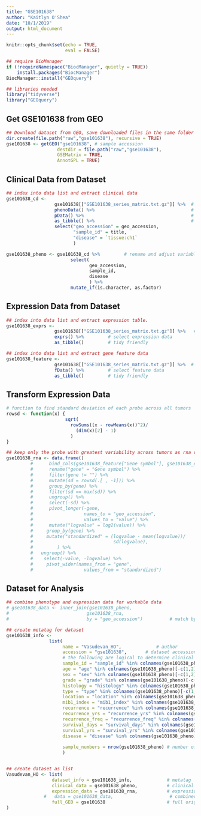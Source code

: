 ```yaml
---
title: "GSE101638"
author: "Kaitlyn O'Shea"
date: "10/1/2019"
output: html_document
---
```


```r
knitr::opts_chunk$set(echo = TRUE,
                      eval = FALSE)
```

```r
## require BioManager
if (!requireNamespace("BiocManager", quietly = TRUE))
    install.packages("BiocManager")
BiocManager::install("GEOquery") 
```

```r
## libraries needed
library("tidyverse")
library("GEOquery")
```

## Get GSE101638 from GEO
```r
## Download dataset from GEO, save downloaded files in the same folder as this .Rmd file.
dir.create(file.path("raw","gse101638"), recursive = TRUE)
gse101638 <- getGEO("gse101638", # sample accession 
                   destdir = file.path("raw","gse101638"),
                   GSEMatrix = TRUE,
                   AnnotGPL = TRUE)
```

## Clinical Data from Dataset
```r
## index into data list and extract clinical data
gse101638_cd <-
                  gse101638[["GSE101638_series_matrix.txt.gz"]] %>%  # index into list for RNA expression data 
                  phenoData() %>%                                    # select phenoData
                  pData() %>%                                        # apply pData
                  as_tibble() %>%                                    # tidy friendly
                  select("geo_accession" = geo_accession,
                         "sample_id" = title, 
                         "disease" = `tissue:ch1`
                         )

gse101638_pheno <- gse101638_cd %>%         # rename and adjust variables
                        select(
                               geo_accession,
                               sample_id,
                               disease 
                               ) %>%
                        mutate_if(is.character, as.factor)
```

## Expression Data from Dataset
```r
## index into data list and extract expression table.
gse101638_exprs <- 
                  gse101638[["GSE101638_series_matrix.txt.gz"]] %>%   # index into list for RNA expression data 
                  exprs() %>%         # select expression data
                  as_tibble()         # tidy friendly

## index into data list and extract gene feature data
gse101638_feature <- 
                  gse101638[["GSE101638_series_matrix.txt.gz"]] %>%  # index into list for RNA expression data 
                  fData() %>%         # select feature data
                  as_tibble()         # tidy friendly
```

## Transform Expression Data
``` r
# function to find standard deviation of each probe across all tumors
rowsd <- function(x) {
                      sqrt(
                        rowSums((x - rowMeans(x))^2)/
                          (dim(x)[2] - 1)
                        )
}

## keep only the probe with greatest variability across tumors as rna variable and gene names
gse101638_rna <- data.frame()
         #      bind_cols(gse101638_feature["Gene symbol"], gse101638_exprs) %>% # add gene name to expression data
         #      rename("gene" = "Gene symbol") %>%                             # rename name variable as 'gene' 
         #      filter(gene != "") %>%                                         # keep only data for named genes
         #      mutate(sd = rowsd(.[ , -1])) %>%                               # calculate sd for each probe, index out gene name
         #      group_by(gene) %>%                                             # group probes by gene
         #      filter(sd == max(sd)) %>%                                      # keep the probe with the max variation for each gene
         #      ungroup() %>%                                                  # ungroup by genes 
         #      select(-sd) %>%                                                # select all but sd column
         #      pivot_longer(-gene,                                            # do not group by gene 
         #                   names_to = "geo_accession",                       # 'key' via gather
         #                   values_to = "value") %>%
         #      mutate("logvalue" = log2(value)) %>%                           # log2 transform expression for variance stabilization 
         #     group_by(gene) %>%                                             # standardize for cross data set comparison
         #     mutate("standardized" = (logvalue - mean(logvalue))/           # center at mean for gene 
         #                              sd(logvalue),                         # scale by sd for gene
         #         ) %>%
         #   ungroup() %>%                                                  # ungroup by genes 
         #    select(-value, -logvalue) %>%                                  # select all but sd column
         #     pivot_wider(names_from = "gene",                               # final format genes as rows
         #                   values_from = "standardized")                     # final format expression across accession as columns    

```

## Dataset for Analysis
```r
## combine phenotype and expression data for workable data
# gse101638_data <- inner_join(gse101638_pheno, 
#                             gse101638_rna, 
#                             by = "geo_accession")          # match by accession

## create metatag for dataset
gse101638_info <-  
                list(
                     name = "Vasudevan_HO",             # author
                     accession = "gse101638",       # dataset accession
                     # the following are logical to determine clinical data available for dataset
                     sample_id = "sample_id" %in% colnames(gse101638_pheno)[-c(1,2)],   
                     age = "age" %in% colnames(gse101638_pheno)[-c(1,2)],       
                     sex = "sex" %in% colnames(gse101638_pheno)[-c(1,2)],             
                     grade = "grade" %in% colnames(gse101638_pheno)[-c(1,2)],           
                     histology = "histology" %in% colnames(gse101638_pheno)[-c(1,2)],       
                     type = "type" %in% colnames(gse101638_pheno)[-c(1,2)],       
                     location = "location" %in% colnames(gse101638_pheno)[-c(1,2)],       
                     mib1_index = "mib1_index" %in% colnames(gse101638_pheno)[-c(1,2)],    
                     recurrence = "recurrence" %in% colnames(gse101638_pheno)[-c(1,2)],    
                     recurrence_yrs = "recurrence_yrs" %in% colnames(gse101638_pheno)[-c(1,2)],    
                     recurrence_freq = "recurrence_freq" %in% colnames(gse101638_pheno)[-c(1,2)],  
                     survival_days = "survival_days" %in% colnames(gse101638_pheno)[-c(1,2)], 
                     survival_yrs = "survival_yrs" %in% colnames(gse101638_pheno)[-c(1,2)],     
                     disease = "disease" %in% colnames(gse101638_pheno)[-c(1,2)],
                     
                     sample_numbers = nrow(gse101638_pheno) # number of samples
                     )


## create dataset as list 
Vasudevan_HO <- list(
                 dataset_info = gse101638_info,             # metatag
                 clinical_data = gse101638_pheno,           # clinical data
                 expression_data = gse101638_rna,           # expression data
              #   data = gse101638_data,                     # combined, workable data
                 full_GEO = gse101638                       # full original download from GEO
)
```
